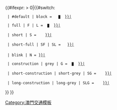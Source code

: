 <includeonly>{{#ifexpr:{{str find|{{{3|DEFAULT}}}|{{{4|DEFAULT}}}}} > 0|{{#switch:{{{2|}}}
  | #default | block =  &#32;<small><span style="color:{{澳門交通標誌/color|{{{1}}}}}">█</span></small>&#32; [[{{澳門交通標誌/link|{{{1}}}}}|{{澳門交通標誌/label|{{{1}}}}}]]

  | full | F | L = &#32;<small><span style="color:{{澳門交通標誌/color|{{{1}}}}}">█</span></small>&#32; [[{{澳門交通標誌/link|{{{1}}}}}|{{澳門交通標誌/label/long|{{{1}}}}}]]

  | short | S = &#32;<span style="white-space: nowrap; border-left: 0.5em solid {{澳門交通標誌/color|{{{1}}}}}; padding-left: 0.5em;"></span> [[{{澳門交通標誌/link|{{{1}}}}}|{{澳門交通標誌/label|{{{1}}}}}]]

  | short-full | SF | SL = &#32;<span style="white-space: nowrap; border-left: 0.5em solid {{澳門交通標誌/color|{{{1}}}}}; padding-left: 0.5em;"></span>[[{{澳門交通標誌/link|{{{1}}}}}|{{澳門交通標誌/label/long|{{{1}}}}}]]

  | blink | N = [[{{澳門交通標誌/link|{{{1}}}}}|<span style="display: inline-block; height: 1.2em; line-height: 1.25em; font-family: sans-serif; font-size: 100%; text-align: center; color: #FFFFFF; border-radius: 2px; padding: 0 5px; background-color: {{澳門交通標誌/color|{{{1}}}}}">{{澳門交通標誌/label|{{{1}}}}}</span>]]

  | construction | grey | G = &#32;<small><span style="color:{{澳門交通標誌/color|{{{1}}}}}">█</span></small>&#32; [[{{澳門交通標誌/link|{{{1}}}}}|{{color|grey|{{澳門交通標誌/label|{{{1}}}}}}}]]

  | short-construction | short-grey | SG = &#32;<span style="white-space: nowrap; border-left: 0.5em solid {{澳門交通標誌/color|{{{1}}}}}; padding-left: 0.5em;"></span> [[{{澳門交通標誌/link|{{{1}}}}}|{{color|grey|{{澳門交通標誌/label|{{{1}}}}}}}]]
  
  | long-construction | long-grey | SLG = &#32;<span style="white-space: nowrap; border-left: 0.5em solid {{澳門交通標誌/color|{{{1}}}}}; padding-left: 0.5em;"></span> [[{{澳門交通標誌/link|{{{1}}}}}|{{color|grey|{{澳門交通標誌/label/long|{{{1}}}}}}}]] 
}} }}</includeonly><noinclude>
{{Esoteric}}
{{Documentation}}
[[Category:澳門交通模板]]
</noinclude>